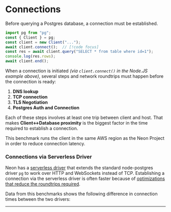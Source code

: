 
# Connections

Before querying a Postgres database, a connection must be established.

```javascript
import pg from "pg";
const { Client } = pg;
const client = new Client("...");
await client.connect();  // [!code focus]
const res = await client.query("SELECT * from table where id=1");
console.log(res.rows);
await client.end();
```

When a connection is initiated _(via `client.connect()` in the Node.JS example above)_, several steps and network roundtrips must happen before the connection is ready:

1. **DNS lookup**
2. **TCP connection**
3. **TLS Negotiation**
4. **Postgres Auth and Connection**

Each of these steps involves at least one trip between client and host. That makes **Client\<-\>Database proximity** is the biggest factor in the time required to establish a connection.

This benchmark runs the client in the same AWS region as the Neon Project in order to reduce connection latency.

### Connections via Serverless Driver

Neon has a [serverless driver](https://neon.tech/docs/serverless/serverless-driver) that extends the standard node-postgres driver `pg` to work over HTTP and WebSockets instead of TCP.
Establishing a connection via the serverless driver is often faster because of [optimizations that reduce the roundtrips required](https://neon.tech/blog/quicker-serverless-postgres).

Data from this benchmarks shows the following difference in connection times between the two drivers:

<ConnectionsTable />

---

